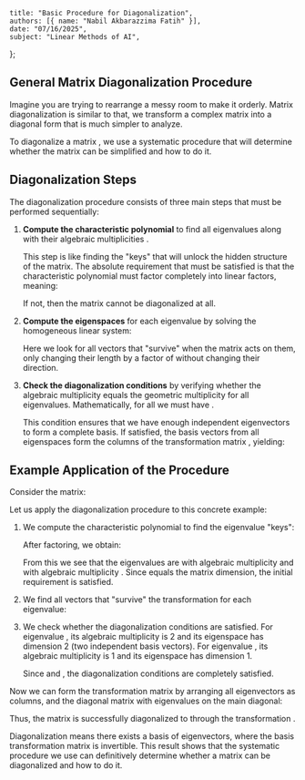     title: "Basic Procedure for Diagonalization",
    authors: [{ name: "Nabil Akbarazzima Fatih" }],
    date: "07/16/2025",
    subject: "Linear Methods of AI",
};

## General Matrix Diagonalization Procedure

Imagine you are trying to rearrange a messy room to make it orderly. Matrix diagonalization is similar to that, we transform a complex matrix into a diagonal form that is much simpler to analyze.

To diagonalize a matrix <InlineMath math="A \in \mathbb{K}^{n \times n}" />, we use a systematic procedure that will determine whether the matrix can be simplified and how to do it.

## Diagonalization Steps

The diagonalization procedure consists of three main steps that must be performed sequentially:

1. **Compute the characteristic polynomial** to find all eigenvalues <InlineMath math="\lambda_1, \ldots, \lambda_k \in \mathbb{K}" /> along with their algebraic multiplicities <InlineMath math="\mu_A(\lambda_1), \ldots, \mu_A(\lambda_k)" />. 

   This step is like finding the "keys" that will unlock the hidden structure of the matrix. The absolute requirement that must be satisfied is that the characteristic polynomial <InlineMath math="\chi_A(t)" /> must factor completely into linear factors, meaning:

   <BlockMath math="\sum_{i=1}^k \mu_A(\lambda_i) = n" />

   If not, then the matrix cannot be diagonalized at all.

2. **Compute the eigenspaces** for each eigenvalue by solving the homogeneous linear system:

   <BlockMath math="(A - \lambda_i \cdot I) \cdot v = 0" />

   Here we look for all vectors that "survive" when the matrix <InlineMath math="A" /> acts on them, only changing their length by a factor of <InlineMath math="\lambda_i" /> without changing their direction.

3. **Check the diagonalization conditions** by verifying whether the algebraic multiplicity equals the geometric multiplicity for all eigenvalues. Mathematically, for all <InlineMath math="i = 1, \ldots, k" /> we must have <InlineMath math="\mu_A(\lambda_i) = \dim \text{Eig}_A(\lambda_i)" />.

   This condition ensures that we have enough independent eigenvectors to form a complete basis. If satisfied, the basis vectors from all eigenspaces form the columns of the transformation matrix <InlineMath math="S" />, yielding:

   <BlockMath math="\Lambda = S^{-1} \cdot A \cdot S" />

## Example Application of the Procedure

Consider the matrix:

<BlockMath math="A = \begin{pmatrix} 0 & -1 & 1 \\ -3 & -2 & 3 \\ -2 & -2 & 3 \end{pmatrix}" />

Let us apply the diagonalization procedure to this concrete example:

1. We compute the characteristic polynomial to find the eigenvalue "keys":

   <BlockMath math="\chi_A(t) = \det(A - t \cdot I) = -t^3 + t^2 + t - 1" />

   After factoring, we obtain:

   <BlockMath math="\chi_A(t) = (1 - t)^2 \cdot (-1 - t)" />

   From this we see that the eigenvalues are <InlineMath math="\lambda_1 = 1" /> with algebraic multiplicity <InlineMath math="\mu_A(1) = 2" /> and <InlineMath math="\lambda_2 = -1" /> with algebraic multiplicity <InlineMath math="\mu_A(-1) = 1" />. Since <InlineMath math="2 + 1 = 3" /> equals the matrix dimension, the initial requirement is satisfied.

2. We find all vectors that "survive" the transformation for each eigenvalue:

   <MathContainer>
   <BlockMath math="\text{Eig}_A(1) = \text{Kern}(A - I) = \text{Span}\left\{\begin{pmatrix} 1 \\ 0 \\ 1 \end{pmatrix}, \begin{pmatrix} 0 \\ 1 \\ 1 \end{pmatrix}\right\}" />
   <BlockMath math="\text{Eig}_A(-1) = \text{Kern}(A + I) = \text{Span}\begin{pmatrix} 1 \\ 3 \\ 2 \end{pmatrix}" />
   </MathContainer>

3. We check whether the diagonalization conditions are satisfied. For eigenvalue <InlineMath math="\lambda_1 = 1" />, its algebraic multiplicity is 2 and its eigenspace has dimension 2 (two independent basis vectors). For eigenvalue <InlineMath math="\lambda_2 = -1" />, its algebraic multiplicity is 1 and its eigenspace has dimension 1.

   Since <InlineMath math="\mu_A(1) = 2 = \dim \text{Eig}_A(1)" /> and <InlineMath math="\mu_A(-1) = 1 = \dim \text{Eig}_A(-1)" />, the diagonalization conditions are completely satisfied.

Now we can form the transformation matrix <InlineMath math="S" /> by arranging all eigenvectors as columns, and the diagonal matrix <InlineMath math="\Lambda" /> with eigenvalues on the main diagonal:

<MathContainer>
<BlockMath math="S = \begin{pmatrix} 1 & 0 & 1 \\ 0 & 1 & 3 \\ 1 & 1 & 2 \end{pmatrix}" />
<BlockMath math="\Lambda = \begin{pmatrix} 1 & & \\ & 1 & \\ & & -1 \end{pmatrix}" />
</MathContainer>

Thus, the matrix <InlineMath math="A" /> is successfully diagonalized to <InlineMath math="\Lambda" /> through the transformation <InlineMath math="\Lambda = S^{-1} \cdot A \cdot S" />.

Diagonalization means there exists a basis of eigenvectors, where the basis transformation matrix <InlineMath math="S" /> is invertible. This result shows that the systematic procedure we use can definitively determine whether a matrix can be diagonalized and how to do it.